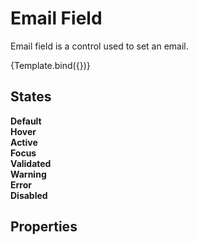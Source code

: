<!--- Email.stories.mdx --->



<Meta
  title="Components/Inputs/Email"
  component={Text}
  decorators={[withDesign]}
/>

# Email Field

Email field is a control used to set an email.

<Canvas>
  <Story
    name="Email"
    args={{ type: 'email', label: 'Email' }}
    argTypes={argTypes}
    parameters={{
      design: {
        name: 'Figma Design',
        type: 'figma',
        url:
          'https://www.figma.com/file/TENnOP4K38G6r3vDL3emCP/AB---Style-Guide?node-id=486%3A20057',
      },
    }}
  >
    {Template.bind({})}
  </Story>
</Canvas>

## States

<Canvas>
  <div>
    <b>Default</b>
    <Text label="Email" type="email" />
  </div>
</Canvas>

<Canvas>
  <div>
    <b>Hover</b>
    <Text label="Email" className="hover" type="email" />
  </div>
</Canvas>

<Canvas>
  <div>
    <b>Active</b>
    <Text label="Email" value="Text" className="active" type="email" />
  </div>
</Canvas>

<Canvas>
  <div>
    <b>Focus</b>
    <Text label="Email" className="focus" type="email" />
  </div>
</Canvas>

<Canvas>
  <div>
    <b>Validated</b>
    <Text label="Email" validated type="email" />
  </div>
</Canvas>

<Canvas>
  <div>
    <b>Warning</b>
    <Text
      label="Email"
      helpText="Helper Text"
      helpTextType="warning"
      type="email"
    />
  </div>
</Canvas>

<Canvas>
  <div>
    <b>Error</b>
    <Text
      label="Email"
      helpText="Helper Text"
      helpTextType="danger"
      type="email"
    />
  </div>
</Canvas>

<Canvas>
  <div>
    <b>Disabled</b>
    <Text label="Email" disabled type="email" />
  </div>
</Canvas>

## Properties

<ArgsTable of={Text} />
